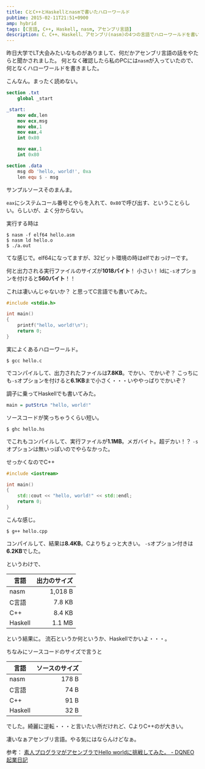 ```yaml
---
title: CとC++とHaskellとnasmで書いたハローワールド
pubtime: 2015-02-11T21:51+0900
amp: hybrid
tags: [C言語, C++, Haskell, nasm, アセンブリ言語]
description: C、C++、Haskell、アセンブリ(nasm)の4つの言語でハローワールドを書いてみて、それぞれのコンパイル後のサイズを比べてみました。
---
```


昨日大学でLT大会みたいなものがありまして、何だかアセンブリ言語の話をやたらと聞かされました。
何となく確認したら私のPCには`nasm`が入っていたので、何となくハローワールドを書きました。

こんなん。まったく読めない。
``` nasm
section .txt
    global _start

_start:
    mov edx,len
    mov ecx,msg
    mov ebx,1
    mov eax,4
    int 0x80

    mov eax,1
    int 0x80

section .data
    msg db 'hello, world!', 0xa
    len equ $ - msg
```
サンプルソースそのまんま。

`eax`にシステムコール番号とやらを入れて、`0x80`で呼び出す、ということらしい。らしいが、よく分からない。

実行する時は
``` shell
$ nasm -f elf64 hello.asm
$ nasm ld hello.o
$ ./a.out
```
てな感じで。elf64になってますが、32ビット環境の時はelfでおっけーです。

何と出力される実行ファイルのサイズが**1018バイト**！ 小さい！
ldに`-s`オプションを付けると**560バイト**！！

これは凄いんじゃないか？ と思ってC言語でも書いてみた。
``` c
#include <stdio.h>

int main()
{
    printf("hello, world!\n");
    return 0;
}
```
実によくあるハローワールド。

``` shell
$ gcc hello.c
```
でコンパイルして、出力されたファイルは**7.8KB**。でかい、でかいぞ？
こっちにも`-s`オプションを付けると**6.1KB**まで小さく・・・いややっぱりでかいぞ？

調子に乗ってHaskellでも書いてみた。
``` haskell
main = putStrLn "hello, world!"
```
ソースコードが笑っちゃうくらい短い。

``` shell
$ ghc hello.hs
```
でこれもコンパイルして、実行ファイルが**1.1MB**。メガバイト。超デカい！？
`-s`オプションは無いっぽいのでやらなかった。

せっかくなのでC++
``` c++
#include <iostream>

int main()
{
    std::cout << "hello, world!" << std::endl;
    return 0;
}
```
こんな感じ。
``` shell
$ g++ hello.cpp
```
コンパイルして、結果は**8.4KB**。Cよりちょっと大きい。
`-s`オプション付きは**6.2KB**でした。

というわけで、

|言語   |出力のサイズ |
|-------|------------:|
|nasm   |      1,018 B|
|C言語  |       7.8 KB|
|C++    |       8.4 KB|
|Haskell|       1.1 MB|

という結果に。
流石というか何というか、Haskellでかいよ・・・。

ちなみにソースコードのサイズで言うと

|言語   |ソースのサイズ |
|-------|--------------:|
|nasm   |          178 B|
|C言語  |           74 B|
|C++    |           91 B|
|Haskell|           32 B|

でした。綺麗に逆転・・・と言いたい所だけれど、CよりC++のが大きい。

凄いなぁアセンブリ言語。やる気にはならんけどなぁ。

参考： [素人プログラマがアセンブラでHello worldに挑戦してみた。 - DQNEO起業日記](http://dqn.sakusakutto.jp/2011/05/hello-world.html)
